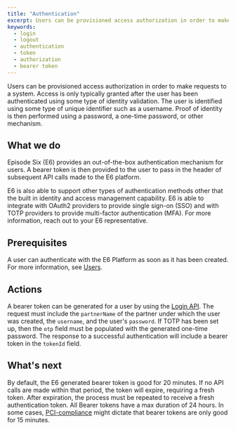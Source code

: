 ```yaml
---
title: "Authentication"
excerpt: Users can be provisioned access authorization in order to make requests to a system.
keywords:
  - login
  - logout
  - authentication
  - token
  - authorization
  - bearer token
---
```


Users can be provisioned access authorization in order to make requests to a system. Access is only typically granted after the user has been authenticated using some type of identity validation. The user is identified using some type of unique identifier such as a username. Proof of identity is then performed using a password, a one-time password, or other mechanism.

## What we do

Episode Six (E6) provides an out-of-the-box authentication mechanism for users. A bearer token is then provided to the user to pass in the header of subsequent API calls made to the E6 platform.

<Note>
  E6 is also able to support other types of authentication methods other that the built in identity and access management capability. E6 is able to integrate with OAuth2 providers to provide single sign-on (SSO) and with TOTP providers to provide multi-factor authentication (MFA). For more information, reach out to your E6 representative.
</Note>

## Prerequisites

A user can authenticate with the E6 Platform as soon as it has been created. For more information, see [Users](/docs/users/users).

## Actions

A bearer token can be generated for a user by using the [Login API](/tech-specs/users/user-authentication/api?#operation/net.e6tech.h3.middletier.api.v1.partner.PartnerAuthAPI_login_POST). The request must include the `partnerName` of the partner under which the user was created, the `username`, and the user's `password`. If TOTP has been set up, then the `otp` field must be populated with the generated one-time password. The response to a successful authentication will include a bearer token in the `tokenId` field.

## What's next

By default, the E6 generated bearer token is good for 20 minutes. If no API calls are made within that period, the token will expire, requiring a fresh token. After expiration, the process must be repeated to receive a fresh authentication token. All Bearer tokens have a max duration of 24 hours. In some cases, [PCI-compliance](/docs/cards/pci-compliance) might dictate that bearer tokens are only good for 15 minutes.

